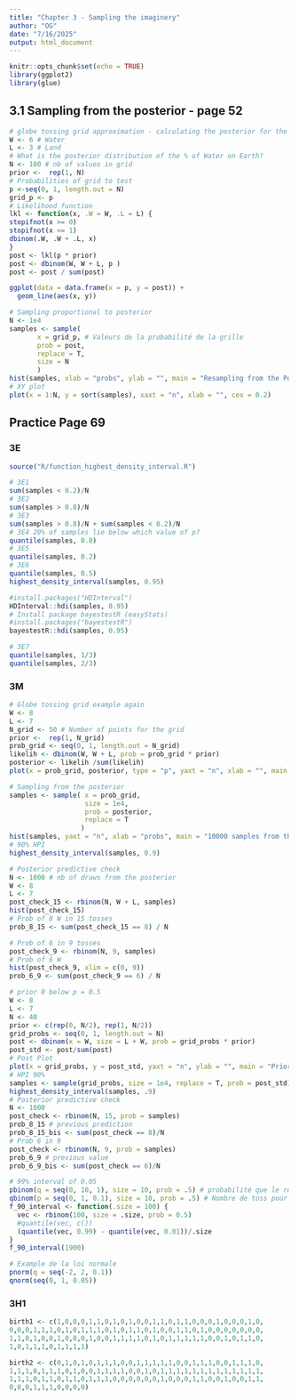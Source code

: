 ```yaml
---
title: "Chapter 3 - Sampling the imaginery"
author: "OG"
date: "7/16/2025"
output: html_document
---
```


```r
knitr::opts_chunk$set(echo = TRUE)
library(ggplot2)
library(glue)
```

## 

## 3.1 Sampling from the posterior  - page 52

```r
# globe tossing grid approximation - calculating the posterior for the globe tossing example
W <- 6 # Water
L <- 3 # Land
# What is the posterior distribution of the % of Water on Earth?
N <- 100 # nb of values in grid
prior <-  rep(1, N)
# Probabilities of grid to test
p <-seq(0, 1, length.out = N)
grid_p <- p
# Likelihood function
lkl <- function(x, .W = W, .L = L) {
stopifnot(x >= 0)
stopifnot(x <= 1)
dbinom(.W, .W + .L, x)
}
post <- lkl(p * prior)
post <- dbinom(W, W + L, p )
post <- post / sum(post)
```

```r
ggplot(data = data.frame(x = p, y = post)) +
  geom_line(aes(x, y))

```

```r
# Sampling proportional to posterior
N <- 1e4
samples <- sample(
       x = grid_p, # Valeurs de la probabilité de la grille
       prob = post,
       replace = T,
       size = N
       )
hist(samples, xlab = "probs", ylab = "", main = "Resampling from the Posterior", sub = "N = 10000", yaxt = "n", xlim = c(0, 1))
# XY plot
plot(x = 1:N, y = sort(samples), xaxt = "n", xlab = "", cex = 0.2)
```


## Practice Page 69
### 3E

```r
source("R/function_highest_density_interval.R")
```


```r
# 3E1
sum(samples < 0.2)/N
# 3E2
sum(samples > 0.8)/N
# 3E3
sum(samples > 0.8)/N + sum(samples < 0.2)/N
# 3E4 20% of samples lie below which value of p?
quantile(samples, 0.8)
# 3E5
quantile(samples, 0.2)
# 3E6
quantile(samples, 0.5)
highest_density_interval(samples, 0.95)
```

```r
#install.packages("HDInterval")
HDInterval::hdi(samples, 0.95)
# Install package bayestestR (easyStats)
#install.packages("bayestestR")
bayestestR::hdi(samples, 0.95)

```
```r
# 3E7
quantile(samples, 1/3)
quantile(samples, 2/3)
```

### 3M

```r
# Globe tossing grid example again
W <- 8
L <- 7
N_grid <- 50 # Number of points for the grid
prior <-  rep(1, N_grid)
prob_grid <- seq(0, 1, length.out = N_grid)
likelih <- dbinom(W, W + L, prob = prob_grid * prior)
posterior <- likelih /sum(likelih)
plot(x = prob_grid, posterior, type = "p", yaxt = "n", xlab = "", main = "Posterior for W = 8 L= 7", col.main = "red", xlim = c(0, 1), cex = .5, col = "darkorange3")
```
```r
# Sampling from the posterior
samples <- sample( x = prob_grid,
                   size = 1e4,
                   prob = posterior,
                   replace = T
                  )
hist(samples, yaxt = "n", xlab = "probs", main = "10000 samples from the posterior", col = "red", sub = "W = 8, L = 7", xlim = c(0, 1))
# 90% HPI
highest_density_interval(samples, 0.9)
```

```r
# Posterior predictive check
N <- 1000 # nb of draws from the posterior
W <- 8
L <- 7
post_check_15 <- rbinom(N, W + L, samples)
hist(post_check_15)
# Prob of 8 W in 15 tosses
prob_8_15 <- sum(post_check_15 == 8) / N
```

```r
# Prob of 6 in 9 tosses
post_check_9 <- rbinom(N, 9, samples)
# Prob of 6 W
hist(post_check_9, xlim = c(0, 9))
prob_6_9 <- sum(post_check_9 == 6) / N
```


```r
# prior 0 below p = 0.5
W <- 8
L <- 7
N <- 40
prior <- c(rep(0, N/2), rep(1, N/2))
grid_probs <- seq(0, 1, length.out = N)
post <- dbinom(x = W, size = L + W, prob = grid_probs * prior)
post_std <- post/sum(post)
# Post Plot
plot(x = grid_probs, y = post_std, yaxt = "n", ylab = "", main = "Prior = 0 below 0.5")
# HPI 90%
samples <- sample(grid_probs, size = 1e4, replace = T, prob = post_std)
highest_density_interval(samples, .9)
# Posterior predictive check
N <- 1000
post_check <- rbinom(N, 15, prob = samples)
prob_8_15 # previous prediction
prob_8_15_bis <- sum(post_check == 8)/N
# Prob 6 in 9
post_check <- rbinom(N, 9, prob = samples)
prob_6_9 # previous value
prob_6_9_bis <- sum(post_check == 6)/N
```

```r
# 99% interval of 0.05
pbinom(q = seq(0, 10, 1), size = 10, prob = .5) # probabilité que le résultat soit inférieur à q 
qbinom(p = seq(0, 1, 0.1), size = 10, prob = .5) # Nombre de toss pour que la prob soit atteinte
f_90_interval <- function(.size = 100) {
  vec <- rbinom(100, size = .size, prob = 0.5)
  #quantile(vec, c())
  (quantile(vec, 0.99) - quantile(vec, 0.01))/.size
}
f_90_interval(1900)
```

```r
# Example de la loi normale
pnorm(q = seq(-2, 2, 0.1))
qnorm(seq(0, 1, 0.05))
```

### 3H1

```r
birth1 <- c(1,0,0,0,1,1,0,1,0,1,0,0,1,1,0,1,1,0,0,0,1,0,0,0,1,0,
0,0,0,1,1,1,0,1,0,1,1,1,0,1,0,1,1,0,1,0,0,1,1,0,1,0,0,0,0,0,0,0,
1,1,0,1,0,0,1,0,0,0,1,0,0,1,1,1,1,0,1,0,1,1,1,1,1,0,0,1,0,1,1,0,
1,0,1,1,1,0,1,1,1,1)

birth2 <- c(0,1,0,1,0,1,1,1,0,0,1,1,1,1,1,0,0,1,1,1,0,0,1,1,1,0,
1,1,1,0,1,1,1,0,1,0,0,1,1,1,1,0,0,1,0,1,1,1,1,1,1,1,1,1,1,1,1,1,
1,1,1,0,1,1,0,1,1,0,1,1,1,0,0,0,0,0,0,1,0,0,0,1,1,0,0,1,0,0,1,1,
0,0,0,1,1,1,0,0,0,0)
```

